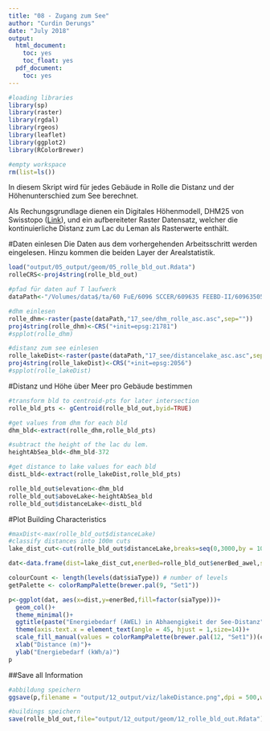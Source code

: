 ```yaml
---
title: "08 - Zugang zum See"
author: "Curdin Derungs"
date: "July 2018"
output:
  html_document:
    toc: yes
    toc_float: yes
  pdf_document:
    toc: yes
---
```


```r

#loading libraries
library(sp)
library(raster)
library(rgdal)
library(rgeos)
library(leaflet)
library(ggplot2)
library(RColorBrewer)

#empty workspace
rm(list=ls())
```

In diesem Skript wird für jedes Gebäude in Rolle die Distanz und der Höhenunterschied zum See berechnet.  

Als Rechungsgrundlage dienen ein Digitales Höhenmodell, DHM25 von Swisstopo ([Link](https://www.swisstopo.admin.ch/de/home/products/height/dhm25.html)), und ein aufbereiteter Raster Datensatz, welcher die kontinuierliche Distanz zum Lac du Leman als Rasterwerte enthält.

#Daten einlesen
Die Daten aus dem vorhergehenden Arbeitsschritt werden eingelesen. Hinzu kommen die beiden Layer der Arealstatistik.
```r
load("output/05_output/geom/05_rolle_bld_out.Rdata")
rolleCRS<-proj4string(rolle_bld_out)

#pfad für daten auf T laufwerk
dataPath<-"/Volumes/data$/ta/60 FuE/6096 SCCER/609635 FEEBD-II/60963505 Work Packages/JA RED/06-Daten/"

#dhm einlesen
rolle_dhm<-raster(paste(dataPath,"17_see/dhm_rolle_asc.asc",sep=""))
proj4string(rolle_dhm)<-CRS("+init=epsg:21781")
#spplot(rolle_dhm)

#distanz zum see einlesen
rolle_lakeDist<-raster(paste(dataPath,"17_see/distancelake_asc.asc",sep=""))
proj4string(rolle_lakeDist)<-CRS("+init=epsg:2056")
#spplot(rolle_lakeDist)
```

#Distanz und Höhe über Meer pro Gebäude bestimmen
```r
#transform bld to centroid-pts for later intersection
rolle_bld_pts <- gCentroid(rolle_bld_out,byid=TRUE)

#get values from dhm for each bld
dhm_bld<-extract(rolle_dhm,rolle_bld_pts)

#subtract the height of the lac du lem.
heightAbSea_bld<-dhm_bld-372

#get distance to lake values for each bld
distL_bld<-extract(rolle_lakeDist,rolle_bld_pts)

rolle_bld_out$elevation<-dhm_bld
rolle_bld_out$aboveLake<-heightAbSea_bld
rolle_bld_out$distanceLake<-distL_bld
```


#Plot Building Characteristics
```r
#maxDist<-max(rolle_bld_out$distanceLake)
#classify distances into 100m cuts
lake_dist_cut<-cut(rolle_bld_out$distanceLake,breaks=seq(0,3000,by = 100),labels=paste(seq(0,2900,by = 100),seq(100,3000,by = 100),sep="-"))

dat<-data.frame(dist=lake_dist_cut,enerBed=rolle_bld_out$enerBed_awel,siaType=rolle_bld_out$sia)

colourCount <- length(levels(dat$siaType)) # number of levels
getPalette <- colorRampPalette(brewer.pal(9, "Set1"))

p<-ggplot(dat, aes(x=dist,y=enerBed,fill=factor(siaType)))+
  geom_col()+
  theme_minimal()+
  ggtitle(paste("Energiebedarf (AWEL) in Abhaengigkeit der See-Distanz",sep=""))+
  theme(axis.text.x = element_text(angle = 45, hjust = 1,size=14))+
  scale_fill_manual(values = colorRampPalette(brewer.pal(12, "Set1"))(colourCount))+
  xlab("Distance (m)")+
  ylab("Energiebedarf (kWh/a)")
p
```

##Save all Information
```r
#abbildung speichern
ggsave(p,filename = "output/12_output/viz/lakeDistance.png",dpi = 500,width = 15,height = 8)

#buildings speichern
save(rolle_bld_out,file="output/12_output/geom/12_rolle_bld_out.Rdata")
```